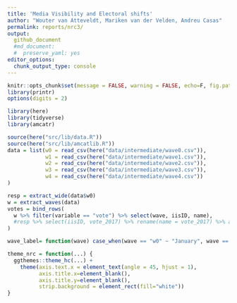```yaml
---
title: 'Media Visibility and Electoral shifts'
author: "Wouter van Atteveldt, Mariken van der Velden, Andreu Casas"
permalink: reports/nrc3/
output: 
  github_document
  #md_document:
  #  preserve_yaml: yes
editor_options: 
  chunk_output_type: console
---
```


```r
knitr::opts_chunk$set(message = FALSE, warning = FALSE, echo=F, fig.path='', fig.width = 10)
library(printr)
options(digits = 2)
```

```r
library(here)
library(tidyverse)
library(amcatr)

source(here("src/lib/data.R"))
source(here("src/lib/amcatlib.R"))
data = list(w0 = read_csv(here("data/intermediate/wave0.csv")),
            w1 = read_csv(here("data/intermediate/wave1.csv")),
            w2 = read_csv(here("data/intermediate/wave2.csv")),
            w3 = read_csv(here("data/intermediate/wave3.csv")),
            w4 = read_csv(here("data/intermediate/wave4.csv"))
)

resp = extract_wide(data$w0)
w = extract_waves(data)
votes = bind_rows(
  w %>% filter(variable == "vote") %>% select(wave, iisID, name),
  #resp %>% select(iisID, vote_2017) %>% rename(name = vote_2017) %>% add_column(wave="k17")
)

wave_label= function(wave) case_when(wave == "w0" ~ "January", wave == "w1" ~ "Early February", wave =="w2" ~ "Late February", wave=="w3" ~ "Early March")

theme_nrc = function(...) {
  ggthemes::theme_hc(...) + 
    theme(axis.text.x = element_text(angle = 45, hjust = 1), 
          axis.title.x=element_blank(), 
          axis.title.y=element_blank(),
          strip.background = element_rect(fill="white"))
}
```